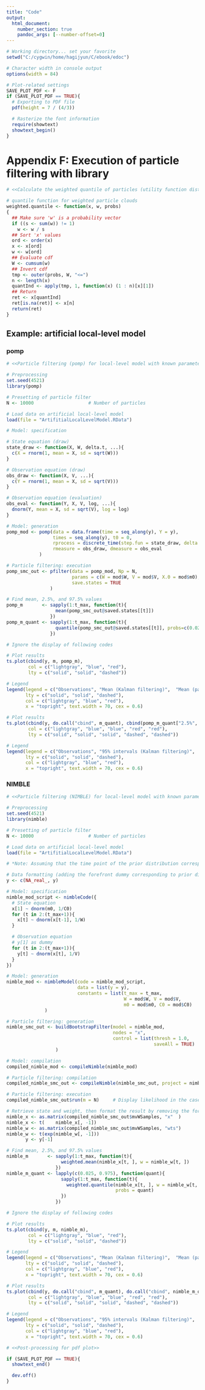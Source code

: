 ```yaml
---
title: "Code"
output:
  html_document:
    number_section: true
    pandoc_args: [--number-offset=0]
---
```



```r
# Working directory... set your favorite
setwd("C:/cygwin/home/hagijyun/C/ebook/edoc")

# Character width in console output
options(width = 84)

# Plot-related settings
SAVE_PLOT_PDF <- F
if (SAVE_PLOT_PDF == TRUE){
  # Exporting to PDF file
  pdf(height = 7 / (4/3))

  # Rasterize the font information
  require(showtext)
  showtext_begin()
}
```









# Appendix F: Execution of particle filtering with library


```r
# <<Calculate the weighted quantile of particles (utility function distributed with library dlm)>>

# quantile function for weighted particle clouds
weighted.quantile <- function(x, w, probs)
{
  ## Make sure 'w' is a probability vector
  if ((s <- sum(w)) != 1)
    w <- w / s
  ## Sort 'x' values
  ord <- order(x)
  x <- x[ord]
  w <- w[ord]
  ## Evaluate cdf
  W <- cumsum(w)
  ## Invert cdf
  tmp <- outer(probs, W, "<=")
  n <- length(x)
  quantInd <- apply(tmp, 1, function(x) (1 : n)[x][1])
  ## Return
  ret <- x[quantInd]
  ret[is.na(ret)] <- x[n]
  return(ret)
}
```

## Example: artificial local-level model

### pomp


```r
# <<Particle filtering (pomp) for local-level model with known parameters>>

# Preprocessing
set.seed(4521)
library(pomp)

# Presetting of particle filter
N <- 10000                    # Number of particles

# Load data on artificial local-level model
load(file = "ArtifitialLocalLevelModel.RData")

# Model: specification

# State equation (draw)
state_draw <- function(X, W, delta.t, ...){
  c(X = rnorm(1, mean = X, sd = sqrt(W)))
}

# Observation equation (draw)
obs_draw <- function(X, V, ...){
  c(Y = rnorm(1, mean = X, sd = sqrt(V)))
}

# Observation equation (evaluation)
obs_eval <- function(Y, X, V, log, ...){
  dnorm(Y, mean = X, sd = sqrt(V), log = log)
}

# Model: generation
pomp_mod <- pomp(data = data.frame(time = seq_along(y), Y = y), 
                 times = seq_along(y), t0 = 0,
                 rprocess = discrete_time(step.fun = state_draw, delta.t = 1),
                 rmeasure = obs_draw, dmeasure = obs_eval
            )

# Particle filtering: execution
pomp_smc_out <- pfilter(data = pomp_mod, Np = N,
                        params = c(W = mod$W, V = mod$V, X.0 = mod$m0),
                        save.states = TRUE
                )

# Find mean, 2.5%, and 97.5% values
pomp_m       <- sapply(1:t_max, function(t){
                  mean(pomp_smc_out@saved.states[[t]])
                })
pomp_m_quant <- sapply(1:t_max, function(t){
                  quantile(pomp_smc_out@saved.states[[t]], probs=c(0.025, 0.975))
                })

# Ignore the display of following codes

# Plot results
ts.plot(cbind(y, m, pomp_m),
        col = c("lightgray", "blue", "red"),
        lty = c("solid", "solid", "dashed"))

# Legend
legend(legend = c("Observations", "Mean (Kalman filtering)",  "Mean (particle filtering)"),
       lty = c("solid", "solid", "dashed"),
       col = c("lightgray", "blue", "red"),
       x = "topright", text.width = 70, cex = 0.6)

# Plot results
ts.plot(cbind(y, do.call("cbind", m_quant), cbind(pomp_m_quant["2.5%", ], pomp_m_quant["97.5%", ])),
        col = c("lightgray", "blue", "blue", "red", "red"),
        lty = c("solid", "solid", "solid", "dashed", "dashed"))

# Legend
legend(legend = c("Observations", "95% intervals (Kalman filtering)",  "95% intervals (particle filtering)"),
       lty = c("solid", "solid", "dashed"),
       col = c("lightgray", "blue", "red"),
       x = "topright", text.width = 70, cex = 0.6)
```



### NIMBLE


```r
# <<Particle filtering (NIMBLE) for local-level model with known parameters>>

# Preprocessing
set.seed(4521)
library(nimble)

# Presetting of particle filter
N <- 10000                    # Number of particles

# Load data on artificial local-level model
load(file = "ArtifitialLocalLevelModel.RData")

# *Note: Assuming that the time point of the prior distribution corresponds to one, we regard the shifted time points (from 2 to t_max+1) as the original ones (from 1 to t_max).

# Data formatting (adding the forefront dummy corresponding to prior distribution)
y <- c(NA_real_, y)

# Model: specification
nimble_mod_script <- nimbleCode({
  # State equation
  x[1] ~ dnorm(m0, 1/C0)
  for (t in 2:(t_max+1)){
    x[t] ~ dnorm(x[t-1], 1/W)
  }

  # Observation equation
  # y[1] as dummy
  for (t in 2:(t_max+1)){
    y[t] ~ dnorm(x[t], 1/V)
  }
})

# Model: generation
nimble_mod <- nimbleModel(code = nimble_mod_script,
                          data = list(y = y),
                          constants = list(t_max = t_max,
                                           W = mod$W, V = mod$V,
                                           m0 = mod$m0, C0 = mod$C0)
              )

# Particle filtering: generation
nimble_smc_out <- buildBootstrapFilter(model = nimble_mod,
                                       nodes = "x",
                                       control = list(thresh = 1.0,
                                                      saveAll = TRUE)
                  )

# Model: compilation
compiled_nimble_mod <- compileNimble(nimble_mod)

# Particle filtering: compilation
compiled_nimble_smc_out <- compileNimble(nimble_smc_out, project = nimble_mod)

# Particle filtering: execution
compiled_nimble_smc_out$run(m = N)     # Display likelihood in the case of completion

# Retrieve state and weight, then format the result by removing the forefront corresponding to the prior distribution, etc.
nimble_x <- as.matrix(compiled_nimble_smc_out$mvWSamples, "x"  )
nimble_x <- t(    nimble_x[, -1])
nimble_w <- as.matrix(compiled_nimble_smc_out$mvWSamples, "wts")
nimble_w <- t(exp(nimble_w[, -1]))
       y <- y[-1]

# Find mean, 2.5%, and 97.5% values
nimble_m       <- sapply(1:t_max, function(t){
                    weighted.mean(nimble_x[t, ], w = nimble_w[t, ])
                  })
nimble_m_quant <- lapply(c(0.025, 0.975), function(quant){
                    sapply(1:t_max, function(t){
                      weighted.quantile(nimble_x[t, ], w = nimble_w[t, ],
                                        probs = quant)
                    })
                  })

# Ignore the display of following codes

# Plot results
ts.plot(cbind(y, m, nimble_m),
        col = c("lightgray", "blue", "red"),
        lty = c("solid", "solid", "dashed"))

# Legend
legend(legend = c("Observations", "Mean (Kalman filtering)",  "Mean (particle filtering)"),
       lty = c("solid", "solid", "dashed"),
       col = c("lightgray", "blue", "red"),
       x = "topright", text.width = 70, cex = 0.6)

# Plot results
ts.plot(cbind(y, do.call("cbind", m_quant), do.call("cbind", nimble_m_quant)),
        col = c("lightgray", "blue", "blue", "red", "red"),
        lty = c("solid", "solid", "solid", "dashed", "dashed"))

# Legend
legend(legend = c("Observations", "95% intervals (Kalman filtering)",  "95% intervals (particle filtering)"),
       lty = c("solid", "solid", "dashed"),
       col = c("lightgray", "blue", "red"),
       x = "topright", text.width = 70, cex = 0.6)
```











```r
# <<Post-processing for pdf plot>>

if (SAVE_PLOT_PDF == TRUE){
  showtext_end()

  dev.off()
}
```
